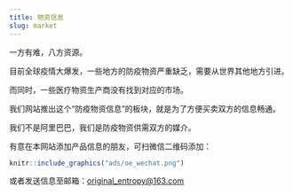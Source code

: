 ```yaml
---
title: 物资信息
slug: market
---
```


一方有难，八方资源。

目前全球疫情大爆发，一些地方的防疫物资严重缺乏，需要从世界其他地方引进。

而同时，一些医疗物资生产商没有找到对应的市场。

我们网站推出这个“防疫物资信息”的板块，就是为了方便买卖双方的信息畅通。

我们不是阿里巴巴，我们是防疫物资供需双方的媒介。

有意在本网站添加产品信息的朋友，可扫微信二维码添加：

```r
knitr::include_graphics("ads/oe_wechat.png")
```


或者发送信息至邮箱：<original_entropy@163.com>